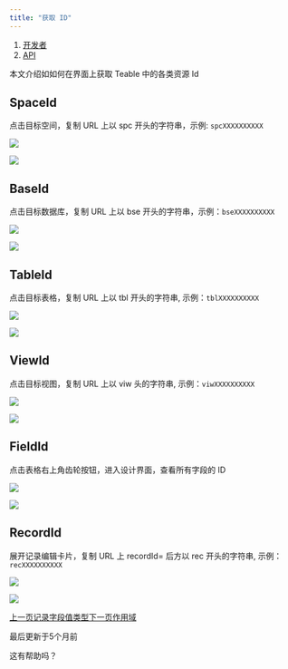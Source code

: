 ```yaml
---
title: "获取 ID"
---
```


1. [开发者](/kai-fa-zhe)
2. [API](/kai-fa-zhe/api)

本文介绍如如何在界面上获取 Teable 中的各类资源 Id

## SpaceId

点击目标空间，复制 URL 上以 spc 开头的字符串，示例: `spcXXXXXXXXXX`

![](/images/kai-fa-zhe/api/files%2Fv0%2Fb%2Fgitbook-x-prod.appspot.com%2Fo%2Fspaces%252F3UAxYOALe4vISZRKICva%252Fuploads%252FUmw6pdDCW2sjHU4Pel5l%252Fimage.png)

![](/images/kai-fa-zhe/api/files%2Fv0%2Fb%2Fgitbook-x-prod.appspot.com%2Fo%2Fspaces%252F3UAxYOALe4vISZRKICva%252Fuploads%252FR0ikJgIdWjhDr2mR8CMq%252Fimage.png)

## BaseId

点击目标数据库，复制 URL 上以 bse 开头的字符串，示例：`bseXXXXXXXXXX`

![](/images/kai-fa-zhe/api/files%2Fv0%2Fb%2Fgitbook-x-prod.appspot.com%2Fo%2Fspaces%252F3UAxYOALe4vISZRKICva%252Fuploads%252FL1B39vdGELFrgUv5ddOn%252Fimage.png)

![](/images/kai-fa-zhe/api/files%2Fv0%2Fb%2Fgitbook-x-prod.appspot.com%2Fo%2Fspaces%252F3UAxYOALe4vISZRKICva%252Fuploads%252FIJ7jfTN39XBOFozGMcaN%252Fimage.png)

## TableId

点击目标表格，复制 URL 上以 tbl 开头的字符串, 示例：`tblXXXXXXXXXX`

![](/images/kai-fa-zhe/api/files%2Fv0%2Fb%2Fgitbook-x-prod.appspot.com%2Fo%2Fspaces%252F3UAxYOALe4vISZRKICva%252Fuploads%252Fd9x1bIPU6C8wNIOC21DO%252Fimage.png)

![](/images/kai-fa-zhe/api/files%2Fv0%2Fb%2Fgitbook-x-prod.appspot.com%2Fo%2Fspaces%252F3UAxYOALe4vISZRKICva%252Fuploads%252FdP2cRMDR3dWHoVXeQL6j%252Fimage.png)

## ViewId

点击目标视图，复制 URL 上以 viw 头的字符串, 示例：`viwXXXXXXXXXX`

![](/images/kai-fa-zhe/api/files%2Fv0%2Fb%2Fgitbook-x-prod.appspot.com%2Fo%2Fspaces%252F3UAxYOALe4vISZRKICva%252Fuploads%252FISm5UmFpxypxCtxfOH0u%252Fimage.png)

![](/images/kai-fa-zhe/api/files%2Fv0%2Fb%2Fgitbook-x-prod.appspot.com%2Fo%2Fspaces%252F3UAxYOALe4vISZRKICva%252Fuploads%252FeYXSPQ48IAFQ6bCUyMPE%252Fimage.png)

## FieldId

点击表格右上角齿轮按钮，进入设计界面，查看所有字段的 ID

![](/images/kai-fa-zhe/api/files%2Fv0%2Fb%2Fgitbook-x-prod.appspot.com%2Fo%2Fspaces%252F3UAxYOALe4vISZRKICva%252Fuploads%252FCFtHpivrWq8z2O0iDeeL%252Fimage.png)

![](/images/kai-fa-zhe/api/files%2Fv0%2Fb%2Fgitbook-x-prod.appspot.com%2Fo%2Fspaces%252F3UAxYOALe4vISZRKICva%252Fuploads%252FsXspGOR44s5vOgUuL0yQ%252Fimage.png)

## RecordId

展开记录编辑卡片，复制 URL 上 recordId= 后方以 rec 开头的字符串, 示例：`recXXXXXXXXXX`

![](/images/kai-fa-zhe/api/files%2Fv0%2Fb%2Fgitbook-x-prod.appspot.com%2Fo%2Fspaces%252F3UAxYOALe4vISZRKICva%252Fuploads%252FN9NYTuHb3eDSdbgr8sZz%252Fimage.png)

![](/images/kai-fa-zhe/api/files%2Fv0%2Fb%2Fgitbook-x-prod.appspot.com%2Fo%2Fspaces%252F3UAxYOALe4vISZRKICva%252Fuploads%252FNDy5a8gypkt6AMcPRflF%252Fimage.png)

[上一页记录字段值类型](/kai-fa-zhe/api/ji-lu/ji-lu-zi-duan-zhi-lei-xing)[下一页作用域](/kai-fa-zhe/api/zuo-yong-yu)

最后更新于5个月前

这有帮助吗？

